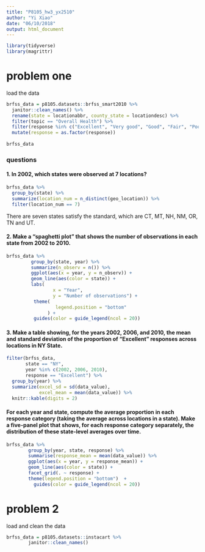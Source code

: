 ```yaml
---
title: "P8105_hw3_yx2510"
author: "Yi Xiao"
date: "06/10/2018"
output: html_document
---
```

```r
library(tidyverse)
library(magrittr)
```
# problem one
load the data
```r
brfss_data = p8105.datasets::brfss_smart2010 %>% 
  janitor::clean_names() %>%
  rename(state = locationabbr, county_state = locationdesc) %>%
  filter(topic == "Overall Health") %>%
  filter(response %in% c("Excellent", "Very good", "Good", "Fair", "Poor")) %>%
  mutate(response = as.factor(response))
  
brfss_data
```
### questions
#### 1. In 2002, which states were observed at 7 locations?
```r
brfss_data %>% 
  group_by(state) %>%
  summarize(location_num = n_distinct(geo_location)) %>%
  filter(location_num == 7)

```
There are seven states satisfy the standard, which are CT, MT, NH, NM, OR, TN and UT.

#### 2. Make a “spaghetti plot” that shows the number of observations in each state from 2002 to 2010.
```r
brfss_data %>% 
         group_by(state, year) %>% 
         summarize(n_observ = n()) %>% 
         ggplot(aes(x = year, y = n_observ)) + 
         geom_line(aes(color = state)) + 
         labs(
                 x = "Year", 
                 y = "Number of observations") + 
          theme(
                  legend.position = "bottom"
               ) + 
          guides(color = guide_legend(ncol = 20))
```

#### 3. Make a table showing, for the years 2002, 2006, and 2010, the mean and standard deviation of the proportion of “Excellent” responses across locations in NY State.
```r
filter(brfss_data, 
       state == "NY",
       year %in% c(2002, 2006, 2010),
       response == "Excellent") %>%
  group_by(year) %>% 
  summarize(excel_sd = sd(data_value),
            excel_mean = mean(data_value)) %>% 
  knitr::kable(digits = 2)
```

#### For each year and state, compute the average proportion in each response category (taking the average across locations in a state). Make a five-panel plot that shows, for each response category separately, the distribution of these state-level averages over time.

```r
brfss_data %>%
        group_by(year, state, response) %>%
        summarise(response_mean = mean(data_value)) %>%
        ggplot(aes(x = year, y = response_mean)) +
        geom_line(aes(color = state)) +
        facet_grid(. ~ response) +
        theme(legend.position = "bottom")  + 
          guides(color = guide_legend(ncol = 20))
```

# problem 2
load and clean the data
```r
brfss_data = p8105.datasets::instacart %>%
        janitor::clean_names() 
```

